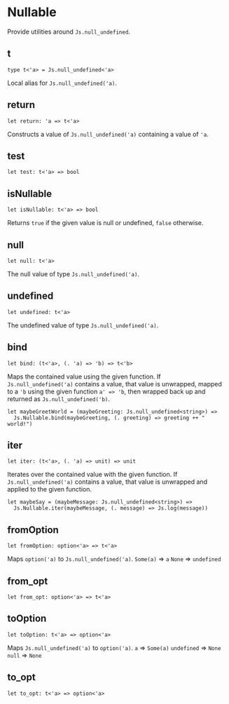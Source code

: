 # Nullable

<Intro>

Provide utilities around `Js.null_undefined`.

</Intro>

## t

```res prelude
type t<'a> = Js.null_undefined<'a>
```

Local alias for `Js.null_undefined('a)`.

## return

```res sig
let return: 'a => t<'a>
```

Constructs a value of `Js.null_undefined('a)` containing a value of `'a`.

## test

```res sig
let test: t<'a> => bool
```

## isNullable

```res sig
let isNullable: t<'a> => bool
```

Returns `true` if the given value is null or undefined, `false` otherwise.

## null

```res sig
let null: t<'a>
```

The null value of type `Js.null_undefined('a)`.

## undefined

```res sig
let undefined: t<'a>
```

The undefined value of type `Js.null_undefined('a)`.

## bind

```res sig
let bind: (t<'a>, (. 'a) => 'b) => t<'b>
```

Maps the contained value using the given function. If `Js.null_undefined('a)` contains a value, that value is unwrapped, mapped to a `'b` using the given function `a' => 'b`, then wrapped back up and returned as `Js.null_undefined('b)`.

```res example
let maybeGreetWorld = (maybeGreeting: Js.null_undefined<string>) =>
  Js.Nullable.bind(maybeGreeting, (. greeting) => greeting ++ " world!")
```

## iter

```res sig
let iter: (t<'a>, (. 'a) => unit) => unit
```

Iterates over the contained value with the given function. If `Js.null_undefined('a)` contains a value, that value is unwrapped and applied to the given function.

```res example
let maybeSay = (maybeMessage: Js.null_undefined<string>) =>
  Js.Nullable.iter(maybeMessage, (. message) => Js.log(message))
```

## fromOption

```res sig
let fromOption: option<'a> => t<'a>
```

Maps `option('a)` to `Js.null_undefined('a)`. `Some(a)` => `a` `None` => `undefined`

## from_opt

```res sig
let from_opt: option<'a> => t<'a>
```

## toOption

```res sig
let toOption: t<'a> => option<'a>
```

Maps `Js.null_undefined('a)` to `option('a)`. `a` => `Some(a)` `undefined` => `None` `null` => `None`

## to_opt

```res sig
let to_opt: t<'a> => option<'a>
```
